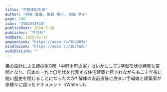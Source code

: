 ```yaml
---
title: "中野本町の家"
author: "伊東 豊雄, 後藤 暢子, 後藤 幸子"
page: 208
isbn: "4582543618"
publishDate: 2024-7-26
publisher: "平凡社"
addDate: 2025-02-17
amazonLink: "https://amzn.to/3CUQ87e"
kindleLink: "https://amzn.to/3EJTASL"
audibleLink: ""
---
```


弟の設計による姉の家G邸「中野本町の家」はいかにしてU字型形状の特異な空間となり、日本の一九七〇年代を代表する住宅建築と目されながらも二十年後に短い歴史を閉じることになったのか? 解体の直前直後に住まい手母娘と建築家が赤裸々に語ったドキュメント《White U》。